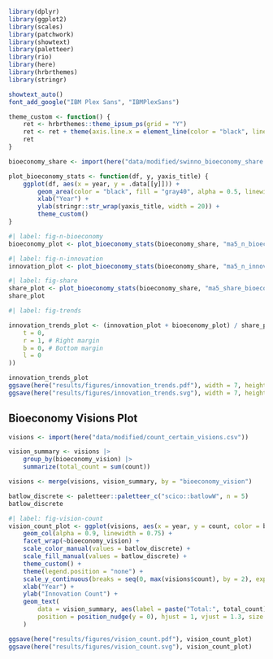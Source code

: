 ```r
library(dplyr)
library(ggplot2)
library(scales)
library(patchwork)
library(showtext)
library(paletteer)
library(rio)
library(here)
library(hrbrthemes)
library(stringr)

showtext_auto()
font_add_google("IBM Plex Sans", "IBMPlexSans")

theme_custom <- function() {
    ret <- hrbrthemes::theme_ipsum_ps(grid = "Y")
    ret <- ret + theme(axis.line.x = element_line(color = "black", linewidth = 0.5))
    ret
}
```


```r
bioeconomy_share <- import(here("data/modified/swinno_bioeconomy_share.csv"))
```


```r

plot_bioeconomy_stats <- function(df, y, yaxis_title) {
    ggplot(df, aes(x = year, y = .data[[y]])) +
        geom_area(color = "black", fill = "gray40", alpha = 0.5, linewidth = 1) +
        xlab("Year") +
        ylab(stringr::str_wrap(yaxis_title, width = 20)) +
        theme_custom()
}
```


```r
#| label: fig-n-bioeconomy
bioeconomy_plot <- plot_bioeconomy_stats(bioeconomy_share, "ma5_n_bioeconomy", "Forest Bioeconomy")
```


```r
#| label: fig-n-innovation
innovation_plot <- plot_bioeconomy_stats(bioeconomy_share, "ma5_n_innovation", "Total SWINNO")
```


```r
#| label: fig-share
share_plot <- plot_bioeconomy_stats(bioeconomy_share, "ma5_share_bioeconomy", "Forest Bioeconomy Share") + scale_y_continuous(label = percent)
share_plot
```


```r
#| label: fig-trends

innovation_trends_plot <- (innovation_plot + bioeconomy_plot) / share_plot + plot_annotation(tag_levels = "a") & theme(plot.margin = margin(
    t = 0,
    r = 1, # Right margin
    b = 0, # Bottom margin
    l = 0
))

innovation_trends_plot
ggsave(here("results/figures/innovation_trends.pdf"), width = 7, height = 5)
ggsave(here("results/figures/innovation_trends.svg"), width = 7, height = 5)
```


## Bioeconomy Visions Plot


```r
visions <- import(here("data/modified/count_certain_visions.csv"))

vision_summary <- visions |>
    group_by(bioeconomy_vision) |>
    summarize(total_count = sum(count))

visions <- merge(visions, vision_summary, by = "bioeconomy_vision")

```


```r
batlow_discrete <- paletteer::paletteer_c("scico::batlowW", n = 5)
batlow_discrete
```

```r
#| label: fig-vision-count
vision_count_plot <- ggplot(visions, aes(x = year, y = count, color = bioeconomy_vision, fill = bioeconomy_vision)) +
    geom_col(alpha = 0.9, linewidth = 0.75) +
    facet_wrap(~bioeconomy_vision) +
    scale_color_manual(values = batlow_discrete) +
    scale_fill_manual(values = batlow_discrete) +
    theme_custom() +
    theme(legend.position = "none") +
    scale_y_continuous(breaks = seq(0, max(visions$count), by = 2), expand = c(0, 0)) +
    xlab("Year") +
    ylab("Innovation Count") +
    geom_text(
        data = vision_summary, aes(label = paste("Total:", total_count), x = Inf, y = Inf),
        position = position_nudge(y = 0), hjust = 1, vjust = 1.3, size = 3.5
    )

ggsave(here("results/figures/vision_count.pdf"), vision_count_plot)
ggsave(here("results/figures/vision_count.svg"), vision_count_plot)
```